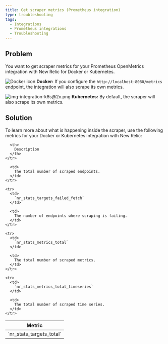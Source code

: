 ```yaml
---
title: Get scraper metrics (Prometheus integration)
type: troubleshooting
tags:
  - Integrations
  - Prometheus integrations
  - Troubleshooting
---
```


## Problem

You want to get scraper metrics for your Prometheus OpenMetrics integration with New Relic for Docker or Kubernetes.

![Docker icon](./images/docker-logo-crop.png "Docker icon") **Docker:** If you configure the `http://localhost:8080/metrics` endpoint, the integration will also scrape its own metrics.

![img-integration-k8s@2x.png](./images/img-integration-k8s%402x.png "img-integration-k8s@2x.png") **Kubernetes:** By default, the scraper will also scrape its own metrics.

## Solution

To learn more about what is happening inside the scraper, use the following metrics for your Docker or Kubernetes integration with New Relic:

<table>
  <thead>
    <tr>
      <th>
        Metric
      </th>

      <th>
        Description
      </th>
    </tr>
  </thead>

  <tbody>
    <tr>
      <td>
        `nr_stats_targets_total`
      </td>

      <td>
        The total number of scraped endpoints.
      </td>
    </tr>

    <tr>
      <td>
        `nr_stats_targets_failed_fetch`
      </td>

      <td>
        The number of endpoints where scraping is failing.
      </td>
    </tr>

    <tr>
      <td>
        `nr_stats_metrics_total`
      </td>

      <td>
        The total number of scraped metrics.
      </td>
    </tr>

    <tr>
      <td>
        `nr_stats_metrics_total_timeseries`
      </td>

      <td>
        The total number of scraped time series.
      </td>
    </tr>
  </tbody>
</table>
